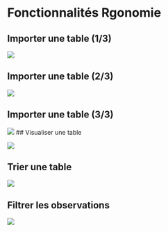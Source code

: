 # Fonctionnalités Rgonomie {.backgroundTitre}

## Importer une table (1/3)

![](img/Fct_import_1.png){fig-align="center"}

## Importer une table (2/3)

![](img/Fct_import_2.png){fig-align="center"}

## Importer une table (3/3)

![](img/Fct_import_3.png){fig-align="center"}
## Visualiser une table

![](img/Fct_vis.png){fig-align="center"}

## Trier une table

![](img/Fct_tri.png){fig-align="center"}

## Filtrer les observations

![](img/Fct_filtre.png){fig-align="center"}
